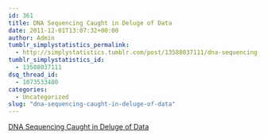 ```yaml
---
id: 361
title: DNA Sequencing Caught in Deluge of Data
date: 2011-12-01T13:07:32+00:00
author: Admin
tumblr_simplystatistics_permalink:
  - http://simplystatistics.tumblr.com/post/13588037111/dna-sequencing-caught-in-deluge-of-data
tumblr_simplystatistics_id:
  - 13588037111
dsq_thread_id:
  - 1073533480
categories:
  - Uncategorized
slug: "dna-sequencing-caught-in-deluge-of-data"
---
```

[DNA Sequencing Caught in Deluge of Data](http://www.nytimes.com/2011/12/01/business/dna-sequencing-caught-in-deluge-of-data.html)
